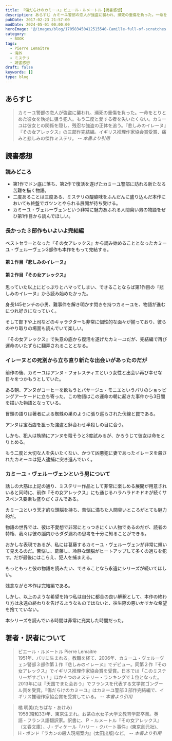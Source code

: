 ```yaml
---
title: 『傷だらけのカミーユ』ピエール・ルメートル【読書感想】
description: あらすじ カミーユ警部の恋人が強盗に襲われ、瀕死の重傷を負った。一命をとりとめた彼女を執拗に狙う犯人。もう二度と愛する者を失いたくない。カミーユは彼女との関係を隠し、残忍な強盗の正体を追う。『悲しみのイレーヌ』『その女アレックス』の三部作完結編。イギリス推理作家協会賞受賞、痛みと悲しみの傑作ミステリ
pubDate: 2017-02-23 21:57:00
modDate: 2024-05-01 00:00:00
heroImage: '@/images/blog/170583450412515540-Camille-full-of-scratches.webp'
category:
  - BOOK
tags:
  - Pierre Lemaitre
  - 海外
  - ミステリ
  - 読書感想
draft: false
keywords: []
type: blog
---
```



## あらすじ

> カミーユ警部の恋人が強盗に襲われ、瀕死の重傷を負った。一命をとりとめた彼女を執拗に狙う犯人。もう二度と愛する者を失いたくない。カミーユは彼女との関係を隠し、残忍な強盗の正体を追う。『悲しみのイレーヌ』『その女アレックス』の三部作完結編。イギリス推理作家協会賞受賞、痛みと悲しみの傑作ミステリ。 <cite>-- 本書より引用</cite>

## 読書感想

### 読みどころ

- 第1作でドン底に落ち、第2作で復活を遂げたカミーユ警部に訪れる新たなる苦難を描く物語。
- 二度あることは三度ある、ミステリの醍醐味をふんだんに盛り込んだ本作においても終盤でガツンとやられる展開が待ち受ける。
- カミーユ・ヴェルーヴェンという非常に魅力あふれる人間臭い男の物語をぜひ第1作目から読んでほしい。

### 長かった３部作もいよいよ完結編

ベストセラーとなった『その女アレックス』から読み始めることとなったカミーユ・ヴェルーヴェン3部作も本作をもって完結する。

#### 第１作目『悲しみのイレーヌ』

<BlogCard
  title='『悲しみのイレーヌ』 ピエール・ルメートル 【読書感想・あらすじ】'
  description='悲しみのイレーヌ (ピエール・ルメートル ) のあらすじと感想。異様な手口で惨殺された二人の女。カミーユ・ヴェルーヴェン警部は部下たちと捜査を開始するが、やがて第二の事件が発生。カミーユは事件の恐るべき共通点を発見する……。『その女アレックス』の著者が放つミステリ賞４冠に輝く衝撃作。'
  url='https://www.neputa-note.net/2017/01/blog-post/'
  domain='www.neputa-note.net'
/>

#### 第２作目『その女アレックス』

<BlogCard
  title='『その女アレックス』ピエール・ルメートル【読書感想・あらすじ】'
  description='その女アレックス（ピエールルメートル）のあらすじと感想。おまえが死ぬのを見たい ――男はそう言ってアレックスを監禁した。檻に幽閉され、衰弱した彼女は、死を目前に脱出を図るが……しかし、ここまでは序章にすぎない。孤独な女アレックスの壮絶なる秘密が明かされるや、物語は大逆転を繰り返し'
  url='https://www.neputa-note.net/2016/05/blog-post_30/'
  domain='www.neputa-note.net'
/>

思っていた以上にどっぷりとハマってしまい、できることならば第1作目の『悲しみのイレーヌ』から読み始めたかった。

身長145センチの小男、難事件を解き明かす閃きを持つカミーユを、物語が進むにつれ好きになっていく。

そして部下や上司などのキャラクターも非常に個性的な面々が揃っており、彼らのやり取りの場面も読んでいて楽しい。

『その女アレックス』で失意の底から復活を遂げたカミーユだが、完結編で再び運命のいたずらに翻弄されることとなる。

### イレーヌとの死別から立ち直り新たな出会いがあったのだが

前作の後、カミーユはアンヌ・フォレスティエという女性と出会い再び幸せな日々をつかもうとしていた。

ある朝、アンヌがコーヒーを飲もうとパサージュ・モニエというパリのショッピングアーケードに立ち寄った。この物語はこの運命の朝に起きた事件から3日間を描いた物語となっている。

冒頭の語りは著者による蜘蛛の巣のように張り巡らされた伏線と罠である。

アンヌは宝石店を狙った強盗と鉢合わせ半殺しの目に合う。

しかも、犯人は執拗にアンヌを殺そうと3度試みるが、かろうじて彼女は命をとりとめる。

もう二度と大切な人を失いたくない、かつて凶悪犯に妻であったイレーヌを殺されたカミーユは犯人逮捕に突き進んでいく。

### カミーユ・ヴェルーヴェンという男について

話しの大筋は上記の通り、ミステリー作品として非常に楽しめる展開が用意されいると同時に、前作『その女アレックス』にも通じるハラハラドキドキが続くサスペンス要素も盛りだくさんである。

カミーユという天才的な頭脳を持ち、苦悩に満ちた人間臭いところがとても魅力的だ。

物語の世界では、彼は不愛想で非常にとっつきにくい人物であるのだが、読者の特権、我々は彼の脳内からダダ漏れの思考を十分に知ることができる。

おかしな表現であるが、私には葛藤するカミーユ・ヴェルーヴェンが非常に輝いて見えるのだ。苦悩し、葛藤し、冷静な頭脳がヒートアップして多くの過ちを犯す。だが最後にはこらえ、犯人を捕まえる。

もっともっと彼の物語を読みたい、できることなら永遠にシリーズが続いてほしい。

残念ながら本作は完結編である。

しかし、以上のような希望を持つ私は自分に都合の良い解釈として、本作の終わり方は永遠の終わりを告げるようなものではないと、往生際の悪いかすかな希望を捨てていない。

本シリーズを読んでいる時間は非常に充実した時間だった。

<div class='not-prose'>
  <div data-vc_mylinkbox_id='886764129'></div>
</div>

## 著者・訳者について

> ピエール・ルメートル Pierre Lemaitre<br />
> 1951年、パリに生まれる。教職を経て、2006年、カミーユ・ヴェルーヴェン警部３部作第１作『悲しみのイレーヌ』でデビュー。同第２作『その女アレックス』でイギリス推理作家協会賞を受賞。日本では「このミステリーがすごい！」ほか４つのミステリー・ランキングで１位となった。2013年には『天国でまた会おう』でフランスを代表する文学賞ゴングール賞を受賞。『傷だらけのカミーユ』はカミーユ警部３部作完結編で、イギリス推理作家協会賞を受賞している。 <cite>-- 本書より引用</cite>

> 橘 明美(たちばな・あけみ)<br />
> 1958(昭和33)年、東京生まれ。お茶の水女子大学文教育学部卒業。英語・フランス語翻訳家。訳書に、Ｐ・ルメートル『その女アレックス』（文春文庫）、J・ディケール『ハリー・クバート事件』(東京創元社)、H・ボンド『ラカンの殺人現場案内』(太田出版)など。 <cite>-- 本書より引用</cite>

